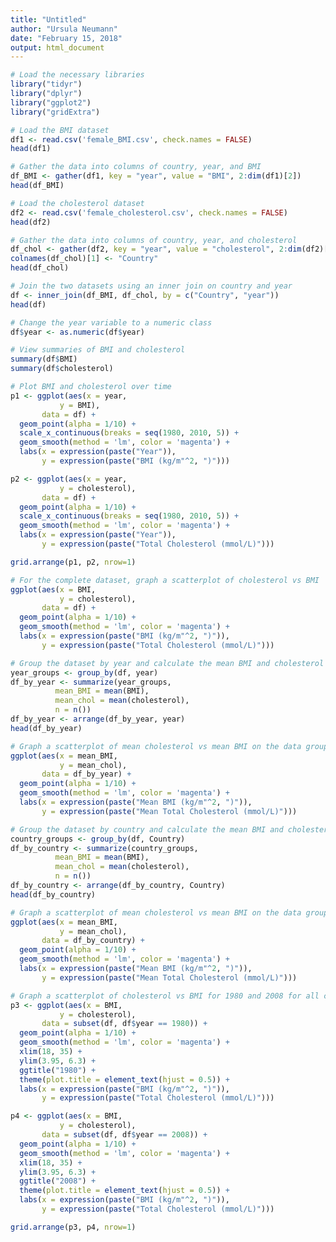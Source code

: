 ```yaml
---
title: "Untitled"
author: "Ursula Neumann"
date: "February 15, 2018"
output: html_document
---
```


```r
# Load the necessary libraries
library("tidyr")
library("dplyr")
library("ggplot2")
library("gridExtra")

# Load the BMI dataset 
df1 <- read.csv('female_BMI.csv', check.names = FALSE)
head(df1)

# Gather the data into columns of country, year, and BMI
df_BMI <- gather(df1, key = "year", value = "BMI", 2:dim(df1)[2])
head(df_BMI)

# Load the cholesterol dataset
df2 <- read.csv('female_cholesterol.csv', check.names = FALSE)
head(df2)

# Gather the data into columns of country, year, and cholesterol
df_chol <- gather(df2, key = "year", value = "cholesterol", 2:dim(df2)[2])
colnames(df_chol)[1] <- "Country"
head(df_chol)

# Join the two datasets using an inner join on country and year
df <- inner_join(df_BMI, df_chol, by = c("Country", "year"))
head(df)

# Change the year variable to a numeric class
df$year <- as.numeric(df$year)
```

```r
# View summaries of BMI and cholesterol
summary(df$BMI)
summary(df$cholesterol)
```

```r
# Plot BMI and cholesterol over time
p1 <- ggplot(aes(x = year, 
           y = BMI), 
       data = df) + 
  geom_point(alpha = 1/10) +
  scale_x_continuous(breaks = seq(1980, 2010, 5)) +
  geom_smooth(method = 'lm', color = 'magenta') +
  labs(x = expression(paste("Year")),
       y = expression(paste("BMI (kg/m"^2, ")")))

p2 <- ggplot(aes(x = year, 
           y = cholesterol), 
       data = df) + 
  geom_point(alpha = 1/10) +
  scale_x_continuous(breaks = seq(1980, 2010, 5)) +
  geom_smooth(method = 'lm', color = 'magenta') +
  labs(x = expression(paste("Year")),
       y = expression(paste("Total Cholesterol (mmol/L)")))

grid.arrange(p1, p2, nrow=1)
```


```r
# For the complete dataset, graph a scatterplot of cholesterol vs BMI
ggplot(aes(x = BMI, 
           y = cholesterol), 
       data = df) + 
  geom_point(alpha = 1/10) +
  geom_smooth(method = 'lm', color = 'magenta') +
  labs(x = expression(paste("BMI (kg/m"^2, ")")),
       y = expression(paste("Total Cholesterol (mmol/L)")))
```


```r
# Group the dataset by year and calculate the mean BMI and cholesterol
year_groups <- group_by(df, year)
df_by_year <- summarize(year_groups,
          mean_BMI = mean(BMI),
          mean_chol = mean(cholesterol),
          n = n())
df_by_year <- arrange(df_by_year, year)
head(df_by_year)
```

```r
# Graph a scatterplot of mean cholesterol vs mean BMI on the data grouped by year
ggplot(aes(x = mean_BMI, 
           y = mean_chol), 
       data = df_by_year) + 
  geom_point(alpha = 1/10) +
  geom_smooth(method = 'lm', color = 'magenta') +
  labs(x = expression(paste("Mean BMI (kg/m"^2, ")")),
       y = expression(paste("Mean Total Cholesterol (mmol/L)")))
```

```r
# Group the dataset by country and calculate the mean BMI and cholesterol
country_groups <- group_by(df, Country)
df_by_country <- summarize(country_groups,
          mean_BMI = mean(BMI),
          mean_chol = mean(cholesterol),
          n = n())
df_by_country <- arrange(df_by_country, Country)
head(df_by_country)
```

```r
# Graph a scatterplot of mean cholesterol vs mean BMI on the data grouped by year
ggplot(aes(x = mean_BMI, 
           y = mean_chol), 
       data = df_by_country) + 
  geom_point(alpha = 1/10) +
  geom_smooth(method = 'lm', color = 'magenta') +
  labs(x = expression(paste("Mean BMI (kg/m"^2, ")")),
       y = expression(paste("Mean Total Cholesterol (mmol/L)")))
```


```r
# Graph a scatterplot of cholesterol vs BMI for 1980 and 2008 for all countries 
p3 <- ggplot(aes(x = BMI, 
           y = cholesterol), 
       data = subset(df, df$year == 1980)) + 
  geom_point(alpha = 1/10) +
  geom_smooth(method = 'lm', color = 'magenta') +
  xlim(18, 35) +
  ylim(3.95, 6.3) +
  ggtitle("1980") +
  theme(plot.title = element_text(hjust = 0.5)) +
  labs(x = expression(paste("BMI (kg/m"^2, ")")),
       y = expression(paste("Total Cholesterol (mmol/L)")))

p4 <- ggplot(aes(x = BMI, 
           y = cholesterol), 
       data = subset(df, df$year == 2008)) + 
  geom_point(alpha = 1/10) +
  geom_smooth(method = 'lm', color = 'magenta') +
  xlim(18, 35) +
  ylim(3.95, 6.3) +
  ggtitle("2008") +
  theme(plot.title = element_text(hjust = 0.5)) +
  labs(x = expression(paste("BMI (kg/m"^2, ")")),
       y = expression(paste("Total Cholesterol (mmol/L)")))

grid.arrange(p3, p4, nrow=1)
```


